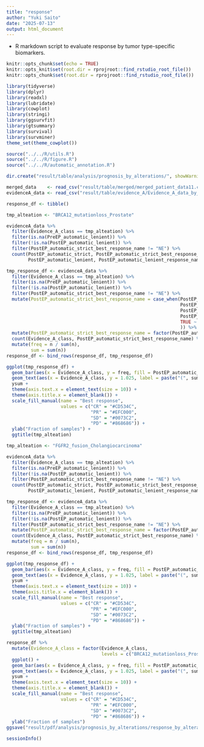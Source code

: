 ---
title: "response"
author: "Yuki Saito"
date: "2025-07-13"
output: html_document
---

- R markdown script to evaluate response by tumor type-specific biomarkers.

```{r setup, include=FALSE, message=FALSE, warning=FALSE}
knitr::opts_chunk$set(echo = TRUE)
knitr::opts_knit$set(root.dir = rprojroot::find_rstudio_root_file())
knitr::opts_chunk$set(root.dir = rprojroot::find_rstudio_root_file())
```

```{r library, message=FALSE, warning=FALSE}
library(tidyverse)
library(dplyr)
library(readxl)
library(lubridate)
library(cowplot)
library(stringi)
library(ggsurvfit)
library(gtsummary)
library(survival)
library(survminer)
theme_set(theme_cowplot())
```

```{r source}
source("../../R/utils.R")
source("../../R/figure.R")
source("../../R/automatic_annotation.R")
```

```{r directory}
dir.create("result/table/analysis/prognosis_by_alterations/", showWarnings = FALSE)
```

```{r read data}
merged_data    <- read_csv("result/table/merged/merged_patient_data11.csv", na = "")
evidenceA_data <- read_csv("result/table/evidence_A/Evidence_A_data_by_alteration_with_treatment_and_response.csv") 
```

```{r}
response_df <- tibble()
```

```{r BRCA (Prostate)}
tmp_alteation <- "BRCA12_mutationloss_Prostate"

evidenceA_data %>% 
  filter(Evidence_A_class == tmp_alteation) %>% 
  filter(is.na(PreEP_automatic_lenient)) %>% 
  filter(!is.na(PostEP_automatic_lenient)) %>% 
  filter(PostEP_automatic_strict_best_response_name != "NE") %>% 
  count(PostEP_automatic_strict, PostEP_automatic_strict_best_response_name,
        PostEP_automatic_lenient, PostEP_automatic_lenient_response_name)

tmp_response_df <- evidenceA_data %>% 
  filter(Evidence_A_class == tmp_alteation) %>% 
  filter(is.na(PreEP_automatic_lenient)) %>% 
  filter(!is.na(PostEP_automatic_lenient)) %>% 
  filter(PostEP_automatic_strict_best_response_name != "NE") %>% 
  mutate(PostEP_automatic_strict_best_response_name = case_when(PostEP_automatic_strict_best_response_name == "NE, PR" ~ "PR",
                                                                PostEP_automatic_strict_best_response_name == "NE, SD" ~ "SD",
                                                                PostEP_automatic_strict_best_response_name == "PR, PR" ~ "PR",
                                                                PostEP_automatic_strict_best_response_name == "SD, SD" ~ "SD",
                                                                TRUE ~ PostEP_automatic_strict_best_response_name
                                                                )) %>% 
  mutate(PostEP_automatic_strict_best_response_name = factor(PostEP_automatic_strict_best_response_name, levels = c("PD", "SD", "PR", "CR"))) %>% 
  count(Evidence_A_class, PostEP_automatic_strict_best_response_name) %>% 
  mutate(freq = n / sum(n),
         sum = sum(n))
response_df <- bind_rows(response_df, tmp_response_df)

ggplot(tmp_response_df) +
  geom_bar(aes(x = Evidence_A_class, y = freq, fill = PostEP_automatic_strict_best_response_name), color = "black", stat = "identity", position = "fill") +
  geom_text(aes(x = Evidence_A_class, y = 1.025, label = paste("(", sum, ")", sep = "")), size = 3) +
  ysum +
  theme(axis.text.x = element_text(size = 10)) +
  theme(axis.title.x = element_blank()) +
  scale_fill_manual(name = "Best response", 
                    values = c("CR" = "#CD534C", 
                               "PR" = "#EFC000",
                               "SD" = "#0073C2", 
                               "PD" = "#868686")) +
  ylab("Fraction of samples") +
  ggtitle(tmp_alteation)
```

```{r FGFR2 (bile duct)}
tmp_alteation <- "FGFR2_fusion_Cholangiocarcinoma"

evidenceA_data %>% 
  filter(Evidence_A_class == tmp_alteation) %>% 
  filter(is.na(PreEP_automatic_lenient)) %>% 
  filter(!is.na(PostEP_automatic_lenient)) %>% 
  filter(PostEP_automatic_strict_best_response_name != "NE") %>% 
  count(PostEP_automatic_strict, PostEP_automatic_strict_best_response_name,
        PostEP_automatic_lenient, PostEP_automatic_lenient_response_name)

tmp_response_df <- evidenceA_data %>% 
  filter(Evidence_A_class == tmp_alteation) %>% 
  filter(is.na(PreEP_automatic_lenient)) %>% 
  filter(!is.na(PostEP_automatic_lenient)) %>% 
  filter(PostEP_automatic_strict_best_response_name != "NE") %>% 
  mutate(PostEP_automatic_strict_best_response_name = factor(PostEP_automatic_strict_best_response_name, levels = c("PD", "SD", "PR", "CR"))) %>% 
  count(Evidence_A_class, PostEP_automatic_strict_best_response_name) %>% 
  mutate(freq = n / sum(n),
         sum = sum(n))
response_df <- bind_rows(response_df, tmp_response_df)

ggplot(tmp_response_df) +
  geom_bar(aes(x = Evidence_A_class, y = freq, fill = PostEP_automatic_strict_best_response_name), color = "black", stat = "identity", position = "fill") +
  geom_text(aes(x = Evidence_A_class, y = 1.025, label = paste("(", sum, ")", sep = "")), size = 3) +
  ysum +
  theme(axis.text.x = element_text(size = 10)) +
  theme(axis.title.x = element_blank()) +
  scale_fill_manual(name = "Best response", 
                    values = c("CR" = "#CD534C", 
                               "PR" = "#EFC000",
                               "SD" = "#0073C2", 
                               "PD" = "#868686")) +
  ylab("Fraction of samples") +
  ggtitle(tmp_alteation)
```

```{r summary}
response_df %>%
  mutate(Evidence_A_class = factor(Evidence_A_class,
                                   levels = c("BRCA12_mutationloss_Prostate", "FGFR2_fusion_Cholangiocarcinoma"))) %>% 
  ggplot() +
  geom_bar(aes(x = Evidence_A_class, y = freq, fill = PostEP_automatic_strict_best_response_name), color = "black", stat = "identity", position = "fill") +
  geom_text(aes(x = Evidence_A_class, y = 1.025, label = paste("(", sum, ")", sep = "")), size = 3) +
  ysum +
  theme(axis.text.x = element_text(size = 10)) +
  theme(axis.title.x = element_blank()) +
  scale_fill_manual(name = "Best response", 
                    values = c("CR" = "#CD534C", 
                               "PR" = "#EFC000",
                               "SD" = "#0073C2", 
                               "PD" = "#868686")) +
  ylab("Fraction of samples")
ggsave("result/pdf/analysis/prognosis_by_alterations/response_by_alterations.pdf")
```

```{r sessioninfo}
sessionInfo()
```

